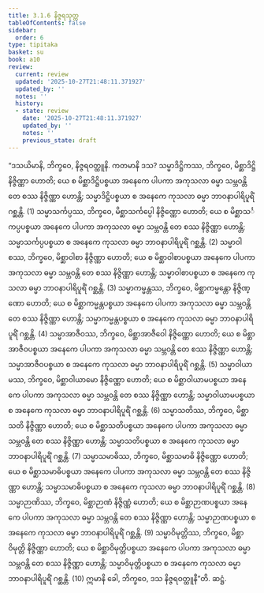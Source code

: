 ```yaml
---
title: 3.1.6 နိဇ္ဇရသုတ္တ
tableOfContents: false
sidebar:
  order: 6
type: tipitaka
basket: su
book: a10
review:
  current: review
  updated: '2025-10-27T21:48:11.371927'
  updated_by: ''
  notes: ''
  history:
  - state: review
    date: '2025-10-27T21:48:11.371927'
    updated_by: ''
    notes: ''
    previous_state: draft
---
```



<ReviewStatus review={frontmatter.review} showDetails={true} />

<HypothesisAnnotation frontmatter={frontmatter} />

<DynamicBreadcrumb />

<Division number="106" book="a10" e="ch" v="17" p="430">

<Paragraph number="941" book="a10">
“ဒသယိမာနိ, ဘိက္ခဝေ, နိဇ္ဇရဝတ္ထူနိ. ကတမာနိ ဒသ? သမ္မာဒိဋ္ဌိကဿ, ဘိက္ခဝေ, မိစ္ဆာဒိဋ္ဌိ နိဇ္ဇိဏ္ဏာ ဟောတိ; ယေ စ မိစ္ဆာဒိဋ္ဌိပစ္စယာ အနေကေ ပါပကာ အကုသလာ ဓမ္မာ သမ္ဘဝန္တိ တေ စဿ နိဇ္ဇိဏ္ဏာ ဟောန္တိ; သမ္မာဒိဋ္ဌိပစ္စယာ စ အနေကေ ကုသလာ ဓမ္မာ ဘာဝနာပါရိပူရိံ ဂစ္ဆန္တိ. (1)
</Paragraph>

<Paragraph number="942" book="a10">
သမ္မာသင်္ကပ္ပဿ, ဘိက္ခဝေ, မိစ္ဆာသင်္ကပ္ပေါ နိဇ္ဇိဏ္ဏော ဟောတိ; ယေ စ မိစ္ဆာသင်္ကပ္ပပစ္စယာ အနေကေ ပါပကာ အကုသလာ ဓမ္မာ သမ္ဘဝန္တိ တေ စဿ နိဇ္ဇိဏ္ဏာ ဟောန္တိ; သမ္မာသင်္ကပ္ပပစ္စယာ စ အနေကေ ကုသလာ ဓမ္မာ ဘာဝနာပါရိပူရိံ ဂစ္ဆန္တိ. (2)
</Paragraph>

<Paragraph number="943" book="a10">
သမ္မာဝါစဿ, ဘိက္ခဝေ, မိစ္ဆာဝါစာ နိဇ္ဇိဏ္ဏာ ဟောတိ; ယေ စ မိစ္ဆာဝါစာပစ္စယာ အနေကေ ပါပကာ အကုသလာ ဓမ္မာ သမ္ဘဝန္တိ တေ စဿ နိဇ္ဇိဏ္ဏာ ဟောန္တိ; သမ္မာဝါစာပစ္စယာ စ အနေကေ ကုသလာ ဓမ္မာ ဘာဝနာပါရိပူရိံ ဂစ္ဆန္တိ. (3)
</Paragraph>

<Paragraph number="944" book="a10">
သမ္မာကမ္မန္တဿ, ဘိက္ခဝေ, မိစ္ဆာကမ္မန္တော နိဇ္ဇိဏ္ဏော ဟောတိ; ယေ စ မိစ္ဆာကမ္မန္တပစ္စယာ အနေကေ ပါပကာ အကုသလာ ဓမ္မာ သမ္ဘဝန္တိ တေ စဿ နိဇ္ဇိဏ္ဏာ ဟောန္တိ; သမ္မာကမ္မန္တပစ္စယာ စ အနေကေ ကုသလာ ဓမ္မာ ဘာဝနာပါရိပူရိံ ဂစ္ဆန္တိ. (4)
</Paragraph>

<Paragraph number="945" book="a10">
သမ္မာအာဇီဝဿ, ဘိက္ခဝေ, မိစ္ဆာအာဇီဝေါ နိဇ္ဇိဏ္ဏော ဟောတိ; ယေ စ မိစ္ဆာအာဇီဝပစ္စယာ အနေကေ ပါပကာ အကုသလာ ဓမ္မာ သမ္ဘဝန္တိ တေ စဿ နိဇ္ဇိဏ္ဏာ ဟောန္တိ; သမ္မာအာဇီဝပစ္စယာ စ အနေကေ ကုသလာ ဓမ္မာ ဘာဝနာပါရိပူရိံ ဂစ္ဆန္တိ. (5)
</Paragraph>

<Paragraph number="946" book="a10">
သမ္မာဝါယာမဿ, ဘိက္ခဝေ, မိစ္ဆာဝါယာမော နိဇ္ဇိဏ္ဏော ဟောတိ; ယေ စ မိစ္ဆာဝါယာမပစ္စယာ အနေကေ ပါပကာ အကုသလာ ဓမ္မာ သမ္ဘဝန္တိ တေ စဿ နိဇ္ဇိဏ္ဏာ ဟောန္တိ; သမ္မာဝါယာမပစ္စယာ စ အနေကေ ကုသလာ ဓမ္မာ ဘာဝနာပါရိပူရိံ ဂစ္ဆန္တိ. (6)
</Paragraph>

<Paragraph number="947" book="a10">
သမ္မာသတိဿ, ဘိက္ခဝေ, မိစ္ဆာသတိ နိဇ္ဇိဏ္ဏာ ဟောတိ; ယေ စ မိစ္ဆာသတိပစ္စယာ အနေကေ ပါပကာ အကုသလာ ဓမ္မာ သမ္ဘဝန္တိ တေ စဿ နိဇ္ဇိဏ္ဏာ ဟောန္တိ; သမ္မာသတိပစ္စယာ စ အနေကေ ကုသလာ ဓမ္မာ ဘာဝနာပါရိပူရိံ ဂစ္ဆန္တိ. (7)
</Paragraph>

<Paragraph number="948" book="a10">
သမ္မာသမာဓိဿ, ဘိက္ခဝေ, မိစ္ဆာသမာဓိ နိဇ္ဇိဏ္ဏော ဟောတိ; ယေ စ မိစ္ဆာသမာဓိပစ္စယာ အနေကေ ပါပကာ အကုသလာ ဓမ္မာ သမ္ဘဝန္တိ တေ စဿ နိဇ္ဇိဏ္ဏာ ဟောန္တိ; သမ္မာသမာဓိပစ္စယာ စ အနေကေ ကုသလာ ဓမ္မာ ဘာဝနာပါရိပူရိံ ဂစ္ဆန္တိ. (8)
</Paragraph>

<Paragraph number="949" book="a10">
သမ္မာဉာဏိဿ, ဘိက္ခဝေ, မိစ္ဆာဉာဏံ နိဇ္ဇိဏ္ဏံ ဟောတိ; ယေ စ မိစ္ဆာဉာဏပစ္စယာ အနေကေ ပါပကာ အကုသလာ ဓမ္မာ သမ္ဘဝန္တိ တေ စဿ နိဇ္ဇိဏ္ဏာ ဟောန္တိ; သမ္မာဉာဏပစ္စယာ စ အနေကေ ကုသလာ ဓမ္မာ ဘာဝနာပါရိပူရိံ ဂစ္ဆန္တိ. (9)
</Paragraph>

<Paragraph number="950" book="a10">
သမ္မာဝိမုတ္တိဿ, ဘိက္ခဝေ, မိစ္ဆာဝိမုတ္တိ နိဇ္ဇိဏ္ဏာ ဟောတိ; ယေ စ မိစ္ဆာဝိမုတ္တိပစ္စယာ အနေကေ ပါပကာ အကုသလာ ဓမ္မာ သမ္ဘဝန္တိ တေ စဿ နိဇ္ဇိဏ္ဏာ ဟောန္တိ; သမ္မာဝိမုတ္တိပစ္စယာ စ အနေကေ ကုသလာ ဓမ္မာ ဘာဝနာပါရိပူရိံ ဂစ္ဆန္တိ. (10)
</Paragraph>

<Paragraph number="951" book="a10">
ဣမာနိ ခေါ, ဘိက္ခဝေ, ဒသ နိဇ္ဇရဝတ္ထူနီ”တိ.

</Paragraph>
</Division>

<Paragraph number="952" type="center" book="a10">
ဆဋ္ဌံ.
</Paragraph>